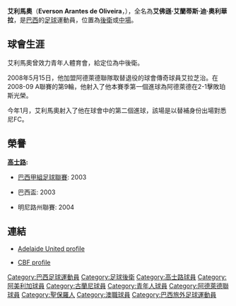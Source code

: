 {{blpunsourced|time=2019-06-18T05:04:07+00:00}}
{{Infobox Football biography
| playername          = 艾利馬奧
| image               = [[Image:Everson_Arantes_de_Oliveira.jpg|110px]] 
| fullname            = Everson Arantes de Oliveira
| dateofbirth         = {{birth date and age|1982|11|29}} 
| cityofbirth         = [[聖保羅|聖保羅]]
| countryofbirth      = [[巴西|巴西]]
| height              = {{height|m=1.82}}
| position            = [[後衛_(足球)|後衛]]、[[中場|中場]]
| currentclub         = [[阿德萊德聯|阿德萊德聯]]
| clubnumber          = 3
| youthyears          = 1999–01
| youthclubs          = [[高士路|高士路]]
| years               = 2001–03<br>2003<br>2004<br>2005<br>2006<br>2006–07<br>2007–08<br>2008–
| clubs               = [[高士路|高士路]]<br>[[阿美利加納泰|阿美利加納泰]]<br>[[高士路|高士路]]<br>[[瓜拉尼足球俱乐部|瓜拉尼]]<br>[[青年人體育會|青年人體育會]]<br>[[高士路|高士路]]<br>[[青年人體育會|青年人體育會]]<br>[[阿德萊德聯|阿德萊德聯]]
| caps(goals)         = {{0}}4{{0}}{{0}}(0)<br><br><br><br><br>{{0}}0{{0}}{{0}}(0)<br><br>24{{0}}{{0}}(2)
| nationalyears       = 
| nationalteam        = 
| nationalcaps(goals) = 
| pcupdate            = [[12_September|12 September]] 2009
| ntupdate            = 
}}

'''艾利馬奧'''（'''Everson Arantes de Oliveira'''，{{bd|1982年|11月29日|catIdx=D}}），全名為'''艾佛遜·艾蘭蒂斯·迪·奧利華拉'''，是[[巴西|巴西]]的[[足球|足球]]運動員，位置為[[後衛_(足球)|後衛]]或[[中場|中場]]。

==球會生涯==

艾利馬奧曾效力青年人體育會，給定位為中後衛。

2008年5月15日，他加盟阿德萊德聯隊取替退役的球會傳奇球員艾拉芝治。在2008-09 A聯賽的第9輪，他射入了他本賽季第一個進球為阿德萊德在2-1擊敗珀斯光榮。

今年1月，艾利馬奧射入了他在球會中的第二個進球，該場是以替補身份出場對悉尼FC。

==榮譽==

'''[[高士路|高士路]]:'''
* {{flagicon|Brazil}} [[巴西甲組足球聯賽|巴西甲組足球聯賽]]: 2003
* {{flagicon|Brazil}} 巴西盃: 2003
* 明尼路州聯賽: 2004

==連結==
* [https://web.archive.org/web/20110929122949/http://www.adelaideunited.com.au/default.aspx?s=aufc_playerprofile_item&pid=1664 Adelaide United profile]
*{{pt icon}} [https://web.archive.org/web/20080614132505/http://200.159.15.35/registro/registro.aspx?s=140236 CBF profile]

{{DEFAULTSORT:Oliveira, Everson Arantes de}}
[[Category:巴西足球運動員|Category:巴西足球運動員]]
[[Category:足球後衛|Category:足球後衛]]
[[Category:高士路球員|Category:高士路球員]]
[[Category:阿美利加球員|Category:阿美利加球員]]
[[Category:古蘭尼球員|Category:古蘭尼球員]]
[[Category:青年人球員|Category:青年人球員]]
[[Category:阿德萊德聯球員|Category:阿德萊德聯球員]]
[[Category:聖保羅人|Category:聖保羅人]]
[[Category:澳職球員|Category:澳職球員]]
[[Category:巴西旅外足球運動員|Category:巴西旅外足球運動員]]
